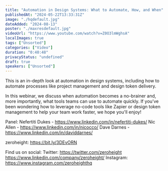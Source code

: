 ```yaml
---
title: "Automation in Design Systems: What to Automate, How, and When"
publishedAt: "2024-05-22T13:33:31Z"
image: "./hqdefault.jpg"
dateAdded: "2024-08-13"
poster: "./maxresdefault.jpg"
videoUrl: "https://www.youtube.com/watch?v=Z0O3lmWghsA"
localImages: true
tags: ["Unsorted"]
categories: ["Video"]
duration: "0:40:48"
privacyStatus: "undefined"
draft: true
speakers: ["Unsorted"]
---
```

This is an in-depth look at automation in design systems, including how to automate processes like project management and design token delivery.

In this webinar, we discuss when automation becomes a no-brainer and, more importantly, what tools teams can use to automate quickly. If you’ve been wondering how to leverage no-code tools like Zapier or design token management to help your team work faster, we hope you'll enjoy! 

Panel: 
Nefertiti Dukes - https://www.linkedin.com/in/nefertiti-dukes/
Nic Allen - https://www.linkedin.com/in/nicocco/
Dave Darnes - https://www.linkedin.com/in/daviddarnes/

zeroheight: https://bit.ly/3DEvORN

Find us on social:
Twitter: https://twitter.com/zeroheight
https://www.linkedin.com/company/zeroheight/
Instagram: https://www.instagram.com/zeroheighthq
